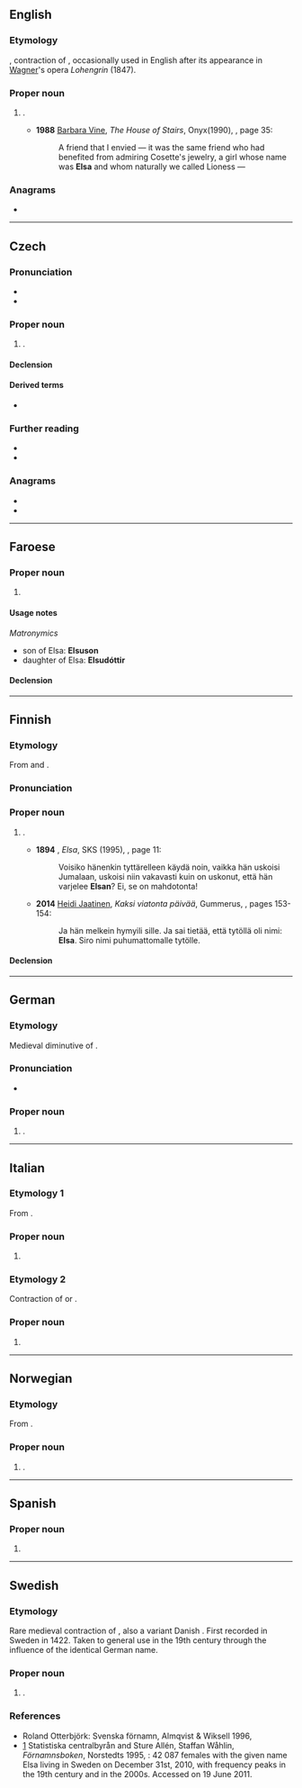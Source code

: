 {{also|elsa}}
==English==

===Etymology===
{{etyl|de|en}} {{m|de|Elsa}}, contraction of {{m|de|Elisabeth}}, occasionally used in English after its appearance in [[Wagner]]'s opera ''Lohengrin'' (1847).

===Proper noun===
{{en-proper noun}}

# {{given name|en|female|from=German|from2=Hebrew}}.
#* '''1988''' [[w:Ruth Rendell|Barbara Vine]], ''The House of Stairs'', Onyx(1990), {{ISBN|0451402111}}, page 35:
#*: A friend that I envied — it was the same friend who had benefited from admiring Cosette's jewelry, a girl whose name was '''Elsa''' and whom naturally we called Lioness —

===Anagrams===
* {{anagrams|en|a=aels|ASLE|ELAS|LAEs|LEAs|SEAL|Sale|Salé|Seal|Sela|aels|ales|lase|leas|sale|seal}}

----

==Czech==

===Pronunciation===
* {{cs-IPA|elza}}
* {{hyphenation|cs|El|sa}}

===Proper noun===
{{cs-proper noun|g=f}}

# {{given name|cs|female}}.

====Declension====
{{cs-decl-noun-auto|f|El|s|a}}

====Derived terms====
* {{l|cs|Elsin}}

===Further reading===
* {{R:KNLA}}
* {{R:SSJC}}

===Anagrams===
* {{l|cs|lesy}}
* {{l|cs|sely}}

----

==Faroese==

===Proper noun===
{{head|fo|proper noun|g=f}}

# {{given name|fo|female}}

====Usage notes====
''Matronymics''
* son of Elsa: '''Elsuson'''
* daughter of Elsa: '''Elsudóttir'''

====Declension====
{{fo-decl-proper-noun-s-indef|Elsa|Elsu|Elsu|Elsu}}

----

==Finnish==

===Etymology===
From {{der|fi|de|-}} and {{der|fi|sv|-}} {{m|de|Elsa}}.

===Pronunciation===
{{fi-pronunciation}}

===Proper noun===
{{fi-proper noun}}

# {{given name|fi|female}}.
#* '''1894''' {{w|Teuvo Pakkala}}, ''Elsa'', SKS (1995), {{ISBN|951-717-841-7}}, page 11:
#*: Voisiko hänenkin tyttärelleen käydä noin, vaikka hän uskoisi Jumalaan, uskoisi niin vakavasti kuin on uskonut, että hän varjelee '''Elsan'''? Ei, se on mahdotonta!
#* '''2014''' [[w:fi:Heidi Jaatinen|Heidi Jaatinen]], ''Kaksi viatonta päivää'', Gummerus, {{ISBN|978-951-20-9511-7}}, pages 153-154:
#*: Ja hän melkein hymyili sille. Ja sai tietää, että tytöllä oli nimi: '''Elsa'''. Siro nimi puhumattomalle tytölle.

====Declension====
{{fi-decl-kala|Els|||a}}

----

==German==

===Etymology===
Medieval diminutive of {{m|de|Elisabeth}}.

===Pronunciation===
* {{IPA|de|/ˈʔɛlza/}}

===Proper noun===
{{head|de|proper noun}}

# {{given name|de|female}}.

----

==Italian==

===Etymology 1===
From {{etyl|la|it}} {{m|la|Elsa}}.

===Proper noun===
{{wikipedia|lang=it}}
{{it-proper noun}}

# {{place|it|river|r/Tuscany}}

===Etymology 2===
Contraction of {{m|it|Elisabetta}} or {{m|it|Elisa}}.

===Proper noun===
{{it-proper noun|f}}

# {{given name|it|female}}

----

==Norwegian==

===Etymology===
From {{m|no|Elisabet}}.

===Proper noun===
{{head|no|proper noun}}

# {{given name|no|female}}.

----

==Spanish==

===Proper noun===
{{es-proper noun|f}}

# {{given name|es|female}}

----

==Swedish==

===Etymology===
Rare medieval contraction of {{m|sv|Elisabet}}, also a variant Danish {{m|da|Else}}. First recorded in Sweden in 1422. Taken to general use in the 19th century through the influence of the identical German name.

===Proper noun===
{{sv-proper noun|c}}

# {{given name|sv|female}}.

===References===
* Roland Otterbjörk: Svenska förnamn, Almqvist & Wiksell 1996, {{ISBN|91-21-10937-0}}
* [https://web.archive.org/web/20100328044612/http://www.scb.se/Pages/NameSearch____259432.aspx] Statistiska centralbyrån and Sture Allén, Staffan Wåhlin, ''Förnamnsboken'', Norstedts 1995, {{ISBN|9119551622}}: 42 087 females with the given name Elsa living in Sweden on December 31st, 2010, with frequency peaks in the 19th century and in the 2000s. Accessed on 19 June 2011.